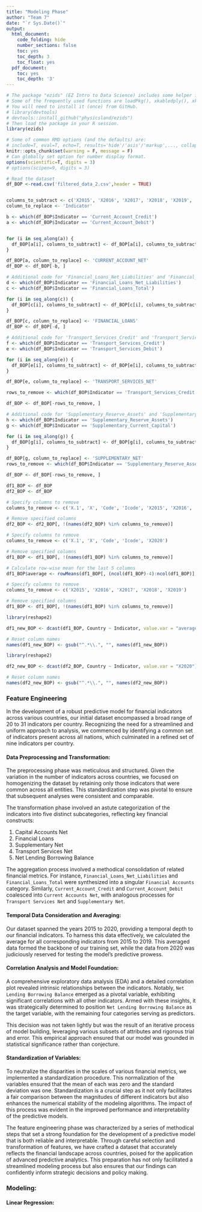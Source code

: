 ```yaml
---
title: "Modeling Phase"
author: "Team 7"
date: "`r Sys.Date()`"
output:
  html_document:
    code_folding: hide
    number_sections: false
    toc: yes
    toc_depth: 3
    toc_float: yes
  pdf_document:
    toc: yes
    toc_depth: '3'
---
```


```r
# The package "ezids" (EZ Intro to Data Science) includes some helper functions we developed for the course. 
# Some of the frequently used functions are loadPkg(), xkabledply(), xkablesummary(), uzscale(), etc.
# You will need to install it (once) from GitHub.
# library(devtools)
# devtools::install_github("physicsland/ezids")
# Then load the package in your R session.
library(ezids)
```

```r
# Some of common RMD options (and the defaults) are: 
# include=T, eval=T, echo=T, results='hide'/'asis'/'markup',..., collapse=F, warning=T, message=T, error=T, cache=T, fig.width=6, fig.height=4, fig.dim=c(6,4) #inches, fig.align='left'/'center','right', 
knitr::opts_chunk$set(warning = F, message = F)
# Can globally set option for number display format.
options(scientific=T, digits = 3) 
# options(scipen=9, digits = 3) 
```



```r
# Read the dataset
df_BOP <-read.csv('filtered_data_2.csv',header = TRUE)


columns_to_subtract <- c('X2015', 'X2016', 'X2017', 'X2018', 'X2019', 'X2020')
column_to_replace <- 'Indicator'

b <- which(df_BOP$Indicator == 'Current_Account_Credit')
a <- which(df_BOP$Indicator == 'Current_Account_Debit')


for (i in seq_along(a)) {
  df_BOP[a[i], columns_to_subtract] <- df_BOP[a[i], columns_to_subtract] - df_BOP[b[i], columns_to_subtract]
}

df_BOP[a, column_to_replace] <- 'CURRENT_ACCOUNT_NET'
df_BOP <- df_BOP[-b, ]

# Additional code for 'Financial_Loans_Net_Liabilities' and 'Financial_Loans_Total'
d <- which(df_BOP$Indicator == 'Financial_Loans_Net_Liabilities')
c <- which(df_BOP$Indicator == 'Financial_Loans_Total')

for (i in seq_along(c)) {
  df_BOP[c[i], columns_to_subtract] <- df_BOP[c[i], columns_to_subtract] + df_BOP[d[i], columns_to_subtract]
}

df_BOP[c, column_to_replace] <- 'FINANCIAL_LOANS'
df_BOP <- df_BOP[-d, ]

# Additional code for 'Transport_Services_Credit' and 'Transport_Services_Debit'
f <- which(df_BOP$Indicator == 'Transport_Services_Credit')
e <- which(df_BOP$Indicator == 'Transport_Services_Debit')

for (i in seq_along(e)) {
  df_BOP[e[i], columns_to_subtract] <- df_BOP[e[i], columns_to_subtract] - df_BOP[f[i], columns_to_subtract]
}

df_BOP[e, column_to_replace] <- 'TRANSPORT_SERVICES_NET'

rows_to_remove <- which(df_BOP$Indicator == 'Transport_Services_Credit')

df_BOP <- df_BOP[-rows_to_remove, ]

# Additional code for 'Supplementary_Reserve_Assets' and 'Supplementary_Current_Capital'
h <- which(df_BOP$Indicator == 'Supplementary_Reserve_Assets')
g <- which(df_BOP$Indicator == 'Supplementary_Current_Capital')

for (i in seq_along(g)) {
  df_BOP[g[i], columns_to_subtract] <- df_BOP[g[i], columns_to_subtract] + df_BOP[h[i], columns_to_subtract]
}

df_BOP[g, column_to_replace] <- 'SUPPLEMENTARY_NET'
rows_to_remove <- which(df_BOP$Indicator == 'Supplementary_Reserve_Assets')

df_BOP <- df_BOP[-rows_to_remove, ]

df1_BOP <- df_BOP
df2_BOP <- df_BOP

# Specify columns to remove
columns_to_remove <- c('X.1', 'X', 'Code', 'Icode', 'X2015', 'X2016', 'X2017', 'X2018', 'X2019')

# Remove specified columns
df2_BOP <- df2_BOP[, !(names(df2_BOP) %in% columns_to_remove)]

# Specify columns to remove
columns_to_remove <- c('X.1', 'X', 'Code', 'Icode', 'X2020')

# Remove specified columns
df1_BOP <- df1_BOP[, !(names(df1_BOP) %in% columns_to_remove)]

# Calculate row-wise mean for the last 5 columns
df1_BOP$average <- rowMeans(df1_BOP[, (ncol(df1_BOP)-4):ncol(df1_BOP)], na.rm = TRUE)

# Specify columns to remove
columns_to_remove <- c('X2015', 'X2016', 'X2017', 'X2018', 'X2019')

# Remove specified columns
df1_BOP <- df1_BOP[, !(names(df1_BOP) %in% columns_to_remove)]

library(reshape2)

df1_new_BOP <- dcast(df1_BOP, Country ~ Indicator, value.var = "average")

# Reset column names
names(df1_new_BOP) <- gsub("^.*\\.", "", names(df1_new_BOP))

library(reshape2)

df2_new_BOP <- dcast(df2_BOP, Country ~ Indicator, value.var = "X2020")

# Reset column names
names(df2_new_BOP) <- gsub("^.*\\.", "", names(df2_new_BOP))
```

### Feature Engineering

In the development of a robust predictive model for financial indicators across various countries, our initial dataset encompassed a broad range of 20 to 31 indicators per country. Recognizing the need for a streamlined and uniform approach to analysis, we commenced by identifying a common set of indicators present across all nations, which culminated in a refined set of nine indicators per country.

#### Data Preprocessing and Transformation:

The preprocessing phase was meticulous and structured. Given the variation in the number of indicators across countries, we focused on homogenizing the dataset by retaining only those indicators that were common across all entities. This standardization step was pivotal to ensure that subsequent analyses were consistent and comparable.

The transformation phase involved an astute categorization of the indicators into five distinct subcategories, reflecting key financial constructs:

1) Capital Accounts Net
2) Financial Loans
3) Supplementary Net
4) Transport Services Net
5) Net Lending Borrowing Balance

The aggregation process involved a methodical consolidation of related financial metrics. For instance, `Financial_Loans_Net_Liabilities` and `Financial_Loans_Total` were synthesized into a singular `Financial Accounts` category. Similarly, `Current_Account_Credit` and `Current_Account_Debit` coalesced into `Current Accounts Net`, with analogous processes for `Transport Services Net` and `Supplementary Net`.

#### Temporal Data Consideration and Averaging:

Our dataset spanned the years 2015 to 2020, providing a temporal depth to our financial indicators. To harness this data effectively, we calculated the average for all corresponding indicators from 2015 to 2019. This averaged data formed the backbone of our training set, while the data from 2020 was judiciously reserved for testing the model's predictive prowess.

#### Correlation Analysis and Model Foundation:

A comprehensive exploratory data analysis (EDA) and a detailed correlation plot revealed intrinsic relationships between the indicators. Notably, `Net Lending Borrowing Balance` emerged as a pivotal variable, exhibiting significant correlations with all other indicators. Armed with these insights, it was strategically determined to position `Net Lending Borrowing Balance` as the target variable, with the remaining four categories serving as predictors.

This decision was not taken lightly but was the result of an iterative process of model building, leveraging various subsets of attributes and rigorous trial and error. This empirical approach ensured that our model was grounded in statistical significance rather than conjecture.

#### Standardization of Variables:

To neutralize the disparities in the scales of various financial metrics, we implemented a standardization procedure. This normalization of the variables ensured that the mean of each was zero and the standard deviation was one. Standardization is a crucial step as it not only facilitates a fair comparison between the magnitudes of different indicators but also enhances the numerical stability of the modeling algorithms. The impact of this process was evident in the improved performance and interpretability of the predictive models.

The feature engineering phase was characterized by a series of methodical steps that set a strong foundation for the development of a predictive model that is both reliable and interpretable. Through careful selection and transformation of features, we have crafted a dataset that accurately reflects the financial landscape across countries, poised for the application of advanced predictive analytics. This preparation has not only facilitated a streamlined modeling process but also ensures that our findings can confidently inform strategic decisions and policy making.


### Modeling:

#### Linear Regression:












